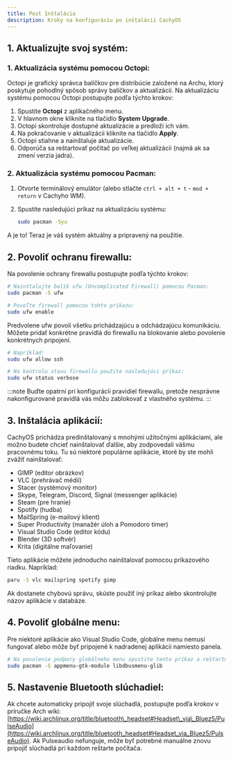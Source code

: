 ```yaml
---
title: Post Inštalácia
description: Kroky na konfiguráciu po inštalácii CachyOS
---
```



## 1\. Aktualizujte svoj systém:

### 1\. Aktualizácia systému pomocou Octopi:

Octopi je grafický správca balíčkov pre distribúcie založené na Archu, ktorý poskytuje pohodlný spôsob správy balíčkov a aktualizácií.
Na aktualizáciu systému pomocou Octopi postupujte podľa týchto krokov:

<Steps>

1. Spustite **Octopi** z aplikačného menu.
2. V hlavnom okne kliknite na tlačidlo **System Upgrade**.
3. Octopi skontroluje dostupné aktualizácie a predloží ich vám.
4. Na pokračovanie v aktualizácii kliknite na tlačidlo **Apply**.
5. Octopi stiahne a nainštaluje aktualizácie.
6. Odporúča sa reštartovať počítač po veľkej aktualizácii (najmä ak sa zmení verzia jadra).

</Steps>

### 2\. Aktualizácia systému pomocou Pacman:

<Steps>

1. Otvorte terminálový emulátor (alebo stlačte `ctrl + alt + t` - `mod + return` v Cachyho WM).
2. Spustite nasledujúci príkaz na aktualizáciu systému:

   ```sh
   sudo pacman -Syu
   ```

</Steps>

A je to! Teraz je váš systém aktuálny a pripravený na použitie.

## 2\. Povoliť ochranu firewallu:

Na povolenie ochrany firewallu postupujte podľa týchto krokov:

<Tabs>

<TabItem label="1">

```bash
# Nainštalujte balík ufw (Uncomplicated Firewall) pomocou Pacman:
sudo pacman -S ufw
```

</TabItem>
<TabItem label="2">

```bash
# Povoľte firewall pomocou tohto príkazu:
sudo ufw enable
```

</TabItem>
<TabItem label="3">

Predvolene ufw povolí všetku prichádzajúcu a odchádzajúcu komunikáciu. Môžete pridať konkrétne pravidlá do firewallu na blokovanie alebo povolenie konkrétnych pripojení.

```bash
# Napríklad:
sudo ufw allow ssh
```

</TabItem>
<TabItem label="4">

```bash
# Na kontrolu stavu firewallu použite nasledujúci príkaz:
sudo ufw status verbose
```

</TabItem>
</Tabs>

:::note
Buďte opatrní pri konfigurácii pravidiel firewallu, pretože nesprávne nakonfigurované pravidlá vás môžu zablokovať z vlastného systému.
:::

## 3\. Inštalácia aplikácií:

CachyOS prichádza predinštalovaný s mnohými užitočnými aplikáciami, ale možno budete chcieť nainštalovať ďalšie, aby zodpovedali vášmu pracovnému toku.
Tu sú niektoré populárne aplikácie, ktoré by ste mohli zvážiť nainštalovať:

*   GIMP (editor obrázkov)
*   VLC (prehrávač médií)
*   Stacer (systémový monitor)
*   Skype, Telegram, Discord, Signal (messenger aplikácie)
*   Steam (pre hranie)
*   Spotify (hudba)
*   MailSpring (e-mailový klient)
*   Super Productivity (manažér úloh a Pomodoro timer)
*   Visual Studio Code (editor kódu)
*   Blender (3D softvér)
*   Krita (digitálne maľovanie)

Tieto aplikácie môžete jednoducho nainštalovať pomocou príkazového riadku. Napríklad:

```sh
paru -S vlc mailspring spotify gimp
```

Ak dostanete chybovú správu, skúste použiť iný príkaz alebo skontrolujte názov aplikácie v databáze.

## 4\. Povoliť globálne menu:
Pre niektoré aplikácie ako Visual Studio Code, globálne menu nemusí fungovať alebo môže byť pripojené k nadradenej aplikácii namiesto panela.

```sh
# Na povolenie podpory globálneho menu spustite tento príkaz a reštartujte aplikáciu.
sudo pacman -S appmenu-gtk-module libdbusmenu-glib
```

## 5\. Nastavenie Bluetooth slúchadiel:
Ak chcete automaticky pripojiť svoje slúchadlá, postupujte podľa krokov v príručke Arch wiki: [https://wiki.archlinux.org/title/bluetooth\_headset#Headset\_via\_Bluez5/PulseAudio](https://wiki.archlinux.org/title/bluetooth_headset#Headset_via_Bluez5/PulseAudio). Ak Pulseaudio nefunguje, môže byť potrebné manuálne znovu pripojiť slúchadlá pri každom reštarte počítača.